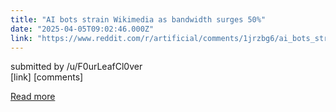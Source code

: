 ```yaml
---
title: "AI bots strain Wikimedia as bandwidth surges 50%"
date: "2025-04-05T09:02:46.000Z"
link: "https://www.reddit.com/r/artificial/comments/1jrzbg6/ai_bots_strain_wikimedia_as_bandwidth_surges_50/"
---
```


submitted by    /u/F0urLeafCl0ver  
 [link]   [comments]

[Read more](https://www.reddit.com/r/artificial/comments/1jrzbg6/ai_bots_strain_wikimedia_as_bandwidth_surges_50/)
